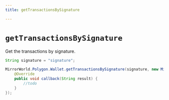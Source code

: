 ```yaml
---
title: getTransactionsBySignature

---
```


# `getTransactionsBySignature`
Get the transactions by signature.


```java
String signature = "signature";

MirrorWorld.Polygon.Wallet.getTransactionsBySignature(signature, new MirrorCallback() {
    @Override
    public void callback(String result) {
        //todo
    }
});
```

